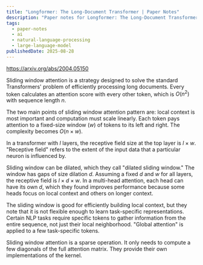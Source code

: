 ```yaml
---
title: "Longformer: The Long-Document Transformer | Paper Notes"
description: "Paper notes for Longformer: The Long-Document Transformer."
tags:
  - paper-notes
  - ai
  - natural-language-processing
  - large-language-model
publishedDate: 2025-08-28
---
```


https://arxiv.org/abs/2004.05150

Sliding window attention is a strategy designed to solve the standard Transformers' problem of efficiently processing long documents.
Every token calculates an attention score with every other token, which is $O(n^2)$ with sequence length $n$.

The two main points of sliding window attention pattern are: local context is most important and computation must scale linearly.
Each token pays attention to a fixed-size window ($w$) of tokens to its left and right.
The complexity becomes $O(n\times w)$.

In a transformer with $l$ layers, the receptive field size at the top layer is $l\times w$.
"Receptive field" refers to the extent of the input data that a particular neuron is influenced by.

Sliding window can be dilated, which they call "dilated sliding window."
The window has gaps of size dilation $d$.
Assuming a fixed $d$ and $w$ for all layers, the receptive field is $l\times d\times w$.
In a multi-head attention, each head can have its own $d$, which they found improves performance because some heads focus on local context and others on longer context.

The sliding window is good for efficiently building local context, but they note that it is not flexible enough to learn task-specific representations.
Certain NLP tasks require specific tokens to gather information from the entire sequence, not just their local neighborhood.
"Global attention" is applied to a few task-specific tokens.

Sliding window attention is a sparse operation.
It only needs to compute a few diagonals of the full attention matrix.
They provide their own implementations of the kernel.
